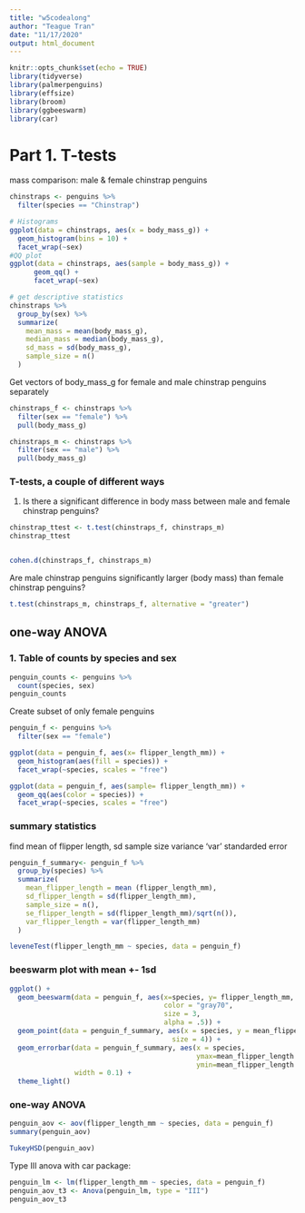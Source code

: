 ```yaml
---
title: "w5codealong"
author: "Teague Tran"
date: "11/17/2020"
output: html_document
---
```


```r
knitr::opts_chunk$set(echo = TRUE)
library(tidyverse)
library(palmerpenguins)
library(effsize)
library(broom)
library(ggbeeswarm)
library(car)
```

# Part 1. T-tests

mass comparison: male & female chinstrap penguins

```r
chinstraps <- penguins %>% 
  filter(species == "Chinstrap")

# Histograms
ggplot(data = chinstraps, aes(x = body_mass_g)) + 
  geom_histogram(bins = 10) + 
  facet_wrap(~sex)
#QQ plot
ggplot(data = chinstraps, aes(sample = body_mass_g)) + 
      geom_qq() + 
      facet_wrap(~sex)

# get descriptive statistics
chinstraps %>% 
  group_by(sex) %>% 
  summarize(
    mean_mass = mean(body_mass_g),
    median_mass = median(body_mass_g),
    sd_mass = sd(body_mass_g),
    sample_size = n()
  )

```


Get vectors of body_mass_g for female and male chinstrap penguins separately

```r
chinstraps_f <- chinstraps %>% 
  filter(sex == "female") %>% 
  pull(body_mass_g)

chinstraps_m <- chinstraps %>% 
  filter(sex == "male") %>% 
  pull(body_mass_g)
```

### T-tests, a couple of different ways

1. Is there a significant difference in body mass between male and female chinstrap penguins?

```r
chinstrap_ttest <- t.test(chinstraps_f, chinstraps_m)
chinstrap_ttest


cohen.d(chinstraps_f, chinstraps_m)
```

Are male chinstrap penguins significantly larger (body mass) than female chinstrap penguins?

```r
t.test(chinstraps_m, chinstraps_f, alternative = "greater")
```


## one-way ANOVA

### 1. Table of counts by species and sex

```r
penguin_counts <- penguins %>% 
  count(species, sex)
penguin_counts
```

Create subset of only female penguins

```r
penguin_f <- penguins %>%  
  filter(sex == "female")

ggplot(data = penguin_f, aes(x= flipper_length_mm)) +
  geom_histogram(aes(fill = species)) +
  facet_wrap(~species, scales = "free")

ggplot(data = penguin_f, aes(sample= flipper_length_mm)) +
  geom_qq(aes(color = species)) +
  facet_wrap(~species, scales = "free")
```

### summary statistics

find mean of flipper length,
sd
sample size
variance 'var'
standarded error
```r
penguin_f_summary<- penguin_f %>% 
  group_by(species) %>% 
  summarize(
    mean_flipper_length = mean (flipper_length_mm),
    sd_flipper_length = sd(flipper_length_mm),
    sample_size = n(),
    se_flipper_length = sd(flipper_length_mm)/sqrt(n()),
    var_flipper_length = var(flipper_length_mm)
  )

leveneTest(flipper_length_mm ~ species, data = penguin_f)
```

### beeswarm plot with mean +- 1sd

```r
ggplot() + 
  geom_beeswarm(data = penguin_f, aes(x=species, y= flipper_length_mm,
                                      color = "gray70",
                                      size = 3,
                                      alpha = .5)) +
  geom_point(data = penguin_f_summary, aes(x = species, y = mean_flipper_length,
                                        size = 4)) +
  geom_errorbar(data = penguin_f_summary, aes(x = species,
                                              ymax=mean_flipper_length + sd_flipper_length,
                                              ymin=mean_flipper_length - sd_flipper_length),
                width = 0.1) + 
  theme_light()
```
### one-way ANOVA

```r
penguin_aov <- aov(flipper_length_mm ~ species, data = penguin_f)
summary(penguin_aov)

TukeyHSD(penguin_aov)
```

Type III anova with car package:

```r
penguin_lm <- lm(flipper_length_mm ~ species, data = penguin_f)
penguin_aov_t3 <- Anova(penguin_lm, type = "III")
penguin_aov_t3
```
























